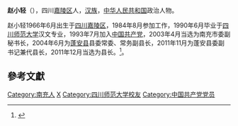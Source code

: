 '''赵小轻'''（{{bd|1966年|6月}}），四川[[嘉陵区|嘉陵区]]人，[[汉族|汉族]]，[[中华人民共和国|中华人民共和国]]政治人物。

赵小轻1966年6月出生于[[四川|四川]][[嘉陵区|嘉陵区]]，1984年8月参加工作，1990年6月毕业于[[四川师范大学|四川师范大学]]汉文专业，1993年7月加入[[中国共产党|中国共产党]]，2003年4月当选为南充市委副秘书长，2004年6月为[[蓬安县|蓬安县]]县委常委、常务副县长，2011年11月为蓬安县委副书记兼代县长，2011年12月当选为县长。<ref>{{cite web|url=http://politics.scdaily.cn/szyw/content/2013-09/18/content_6070159.htm|title=县委副书记、县长：赵小轻|publisher=蓬安门户网|date=2012-01-18|accessdate=2013-12-14|archive-date=2016-03-06|archive-url=https://web.archive.org/web/20160306061948/http://politics.scdaily.cn/szyw/content/2013-09/18/content_6070159.htm|dead-url=no}}</ref>。

==參考文獻==
{{reflist}}
{{中国政治人物小作品}}
{{DEFAULTSORT:Zhao xiaoqing}}
[[Category:南充人|Category:南充人]]
[[Category:赵姓|X]]
[[Category:四川师范大学校友|Category:四川师范大学校友]]
[[Category:中国共产党党员|Category:中国共产党党员]]
